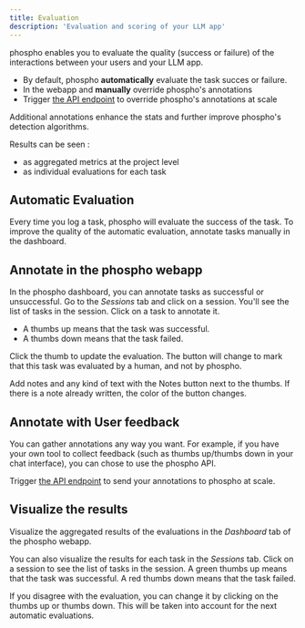 ```yaml
---
title: Evaluation
description: 'Evaluation and scoring of your LLM app'
---
```


phospho enables you to evaluate the quality (success or failure) of the interactions between your users and your LLM app.

- By default, phospho **automatically** evaluate the task succes or failure.
- In the webapp and **manually** override phospho's annotations 
- Trigger [the API endpoint](https://api.phospho.ai/v0/redoc#tag/Tasks/operation/post_flag_task_tasks__task_id__flag_post) to override phospho's annotations at scale  

Additional annotations enhance the stats and further improve phospho's detection algorithms. 

Results can be seen :

- as aggregated metrics at the project level
- as individual evaluations for each task

## Automatic Evaluation

Every time you log a task, phospho will evaluate the success of the task. To improve the quality of the automatic evaluation, annotate tasks manually in the dashboard.



## Annotate in the phospho webapp

In the phospho dashboard, you can annotate tasks as successful or unsuccessful. Go to the _Sessions_ tab and click on a session. You'll see the list of tasks in the session. Click on a task to annotate it. 
- A thumbs up means that the task was successful. 
- A thumbs down means that the task failed.

Click the thumb to update the evaluation. The button will change to mark that this task was evaluated by a human, and not by phospho.

Add notes and any kind of text with the Notes button next to the thumbs. If there is a note already written, the color of the button changes. 

## Annotate with User feedback

You can gather annotations any way you want. For example, if you have your own tool to collect feedback (such as thumbs up/thumbs down in your chat interface), you can chose to use the phospho API.

Trigger [the API endpoint](https://api.phospho.ai/v0/redoc#tag/Tasks/operation/post_flag_task_tasks__task_id__flag_post) to send your annotations to phospho at scale.


## Visualize the results

Visualize the aggregated results of the evaluations in the _Dashboard_ tab of the phospho webapp.

You can also visualize the results for each task in the _Sessions_ tab. Click on a session to see the list of tasks in the session. A green thumbs up means that the task was successful. A red thumbs down means that the task failed.

If you disagree with the evaluation, you can change it by clicking on the thumbs up or thumbs down. This will be taken into account for the next automatic evaluations.
